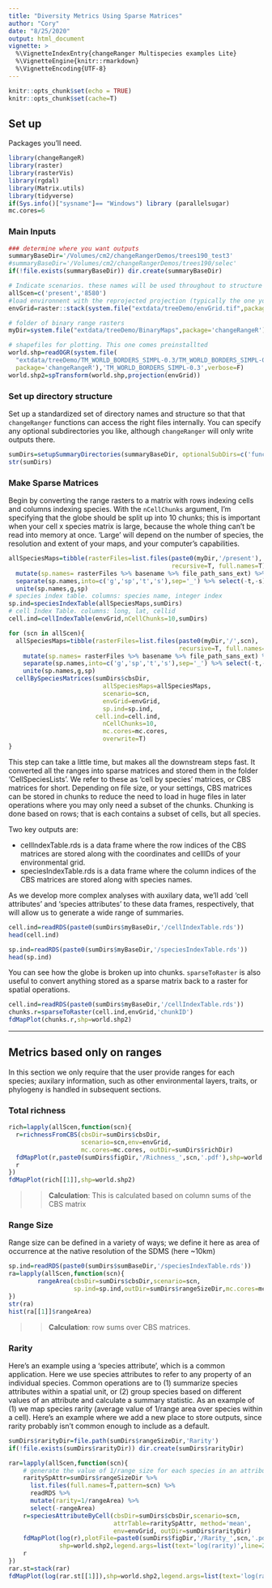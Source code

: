 ```yaml
---
title: "Diversity Metrics Using Sparse Matrices"
author: "Cory"
date: "8/25/2020"
output: html_document
vignette: >
  %\VignetteIndexEntry{changeRanger Multispecies examples Lite}
  %\VignetteEngine{knitr::rmarkdown}
  %\VignetteEncoding{UTF-8}
---
```


```r
knitr::opts_chunk$set(echo = TRUE)
knitr::opts_chunk$set(cache=T)
```

<!-- ## Background -->

<!-- >>  Details on computations will be stored in text blocks like this. They can safely be ignored if you're just getting started. -->

<!-- --------------------------------------------------------------- -->

## Set up

Packages you'll need.

```r
library(changeRangeR)
library(raster)
library(rasterVis)
library(rgdal)
library(Matrix.utils)
library(tidyverse)
if(Sys.info()["sysname"]== "Windows") library (parallelsugar)
mc.cores=6
```
### Main Inputs

```r
### determine where you want outputs
summaryBaseDir='/Volumes/cm2/changeRangerDemos/trees190_test3'
#summaryBaseDir='/Volumes/cm2/changeRangerDemos/trees190/selec'
if(!file.exists(summaryBaseDir)) dir.create(summaryBaseDir)

# Indicate scenarios. these names will be used throughout to structure folders 
allScen=c('present','8580')
#load environnent with the reprojected projection (typically the one you used for modeling). You only need the raster grid that , not the actual layer values
envGrid=raster::stack(system.file("extdata/treeDemo/envGrid.tif",package='changeRangeR'))

# folder of binary range rasters
myDir=system.file("extdata/treeDemo/BinaryMaps",package='changeRangeR')

# shapefiles for plotting. This one comes preinstallted
world.shp=readOGR(system.file(
  "extdata/treeDemo/TM_WORLD_BORDERS_SIMPL-0.3/TM_WORLD_BORDERS_SIMPL-0.3.shp",
  package='changeRangeR'),'TM_WORLD_BORDERS_SIMPL-0.3',verbose=F)
world.shp2=spTransform(world.shp,projection(envGrid))
```

### Set up directory structure

Set up a standardized set of directory names and structure so that that `changeRanger` functions can access the right files internally. You can specify any optional subdirectories you like, although `changeRanger` will only write outputs there.

```r
sumDirs=setupSummaryDirectories(summaryBaseDir, optionalSubDirs=c('funcDiv','phyloDiv'))
str(sumDirs)
```

### Make Sparse Matrices

Begin by converting the range rasters to a matrix with rows indexing cells and columns indexing species. With the `nCellChunks` argument, I'm specifying that the globe should be split up into 10 chunks; this is important when your cell x species matrix is large, because the whole thing can't be read into memory at once. 'Large' will depend on the number of species, the resolution and extent of your maps, and your computer's capabilities. 

```r
allSpeciesMaps=tibble(rasterFiles=list.files(paste0(myDir,'/present'),
                                             recursive=T, full.names=T)) %>% 
  mutate(sp.names= rasterFiles %>% basename %>% file_path_sans_ext) %>%
  separate(sp.names,into=c('g','sp','t','s'),sep='_') %>% select(-t,-s) %>%
  unite(sp.names,g,sp)
# species index table. columns: species name, integer index
sp.ind=speciesIndexTable(allSpeciesMaps,sumDirs)
# cell Index Table. columns: long, lat, cellid
cell.ind=cellIndexTable(envGrid,nCellChunks=10,sumDirs)

for (scn in allScen){
  allSpeciesMaps=tibble(rasterFiles=list.files(paste0(myDir,'/',scn),
                                               recursive=T, full.names=T)) %>% 
    mutate(sp.names= rasterFiles %>% basename %>% file_path_sans_ext) %>%
    separate(sp.names,into=c('g','sp','t','s'),sep='_') %>% select(-t,-s) %>%
    unite(sp.names,g,sp)
  cellBySpeciesMatrices(sumDirs$cbsDir,
	                      allSpeciesMaps=allSpeciesMaps,
	                      scenario=scn,
	                      envGrid=envGrid,
	                      sp.ind=sp.ind,
                        cell.ind=cell.ind,
	                      nCellChunks=10,
	                      mc.cores=mc.cores,
	                      overwrite=T)
}
```

This step can take a little time, but makes all the downstream steps fast. It converted all the ranges into sparse matrices and stored them in the folder 'CellSpeciesLists'. We refer to these as 'cell by species' matrices, or CBS matrices for short. Depending on file size, or your settings, CBS matrices can be stored in chunks to reduce the need to load in huge files in later operations where you may only need a subset of the chunks. Chunking is done based on rows; that is each contains a subset of cells, but all species. 

Two key outputs are:

  -   cellIndexTable.rds is a data frame where the row indices of the CBS matrices are stored along with the coordinates and cellIDs of your environmental grid.
  -   speciesIndexTable.rds is a data frame where the column indices of the CBS matrices are stored along with species names.

As we develop more complex analyses with auxilary data, we'll add 'cell attributes' and 'species attributes' to these data frames, respectively, that will allow us to generate a wide range of summaries.

```r
cell.ind=readRDS(paste0(sumDirs$myBaseDir,'/cellIndexTable.rds'))
head(cell.ind)
```

```r
sp.ind=readRDS(paste0(sumDirs$myBaseDir,'/speciesIndexTable.rds'))
head(sp.ind)
```

You can see how the globe is broken up into chunks. `sparseToRaster` is also useful to convert anything stored as a sparse matrix back to a raster for spatial operations.

```r
cell.ind=readRDS(paste0(sumDirs$myBaseDir,'/cellIndexTable.rds'))
chunks.r=sparseToRaster(cell.ind,envGrid,'chunkID')
fdMapPlot(chunks.r,shp=world.shp2)
```

---------------------------------------------------------------

## Metrics based only on ranges

In this section we only require that the user provide ranges for each species; auxilary information, such as other environmental layers, traits, or phylogeny is handled in subsequent sections. 

### Total richness

```r
rich=lapply(allScen,function(scn){
  r=richnessFromCBS(cbsDir=sumDirs$cbsDir,
                    scenario=scn,env=envGrid,
                    mc.cores=mc.cores, outDir=sumDirs$richDir)
  fdMapPlot(r,paste0(sumDirs$figDir,'/Richness_',scn,'.pdf'),shp=world.shp2)
  r
})
fdMapPlot(rich[[1]],shp=world.shp2)
```

>>  **Calculation**: This is calculated based on column sums of the CBS matrix

### Range Size

Range size can be defined in a variety of ways; we define it here as area of occurrence at the native resolution of the SDMS (here ~10km)

```r
sp.ind=readRDS(paste0(sumDirs$sumBaseDir,'/speciesIndexTable.rds'))
ra=lapply(allScen,function(scn){
	    rangeArea(cbsDir=sumDirs$cbsDir,scenario=scn,
	              sp.ind=sp.ind,outDir=sumDirs$rangeSizeDir,mc.cores=mc.cores)
})
str(ra)
hist(ra[[1]]$rangeArea)
```

>>  **Calculation**: row sums over CBS matrices.

### Rarity

Here's an example using a 'species attribute', which is a common application. Here we use species attributes to refer to any property of an individual species. Common operations are to (1) summarize species attributes within a spatial unit, or (2) group species based on different values of an attribute and calculate a summary statistic. As an example of (1) we map species rarity (average value of 1/range area over species within a cell).
Here's an example where we add a new place to store outputs, since rarity probably isn't common enough to include as a default.

```r
sumDirs$rarityDir=file.path(sumDirs$rangeSizeDir,'Rarity')
if(!file.exists(sumDirs$rarityDir)) dir.create(sumDirs$rarityDir)

rar=lapply(allScen,function(scn){
	# generate the value of 1/range size for each species in an attribute table
	raritySpAttr=sumDirs$rangeSizeDir %>% 
	  list.files(full.names=T,pattern=scn) %>% 
	  readRDS %>% 
	  mutate(rarity=1/rangeArea) %>% 
	  select(-rangeArea)
	r=speciesAttributeByCell(cbsDir=sumDirs$cbsDir,scenario=scn,
	                         attrTable=raritySpAttr, method='mean', 
	                         env=envGrid, outDir=sumDirs$rarityDir)	
	fdMapPlot(log(r),plotFile=paste0(sumDirs$figDir,'/Rarity_',scn,'.pdf'), 
	          shp=world.shp2,legend.args=list(text='log(rarity)',line=2,side=4))
	r
})
rar.st=stack(rar)
fdMapPlot(log(rar.st[[1]]),shp=world.shp2,legend.args=list(text='log(rarity)'))
```
